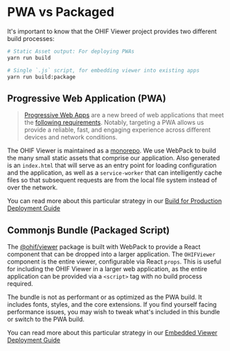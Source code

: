 # PWA vs Packaged

It's important to know that the OHIF Viewer project provides two different build
processes:

```bash
# Static Asset output: For deploying PWAs
yarn run build

# Single `.js` script, for embedding viewer into existing apps
yarn run build:package
```

## Progressive Web Application (PWA)

> [Progressive Web Apps][pwa] are a new breed of web applications that meet the
> [following requirements][pwa-checklist]. Notably, targeting a PWA allows us
> provide a reliable, fast, and engaging experience across different devices and
> network conditions.

The OHIF Viewer is maintained as a [monorepo][monorepo]. We use WebPack to build
the many small static assets that comprise our application. Also generated is an
`index.html` that will serve as an entry point for loading configuration and the
application, as well as a `service-worker` that can intelligently cache files so
that subsequent requests are from the local file system instead of over the
network.

You can read more about this particular strategy in our
[Build for Production Deployment Guide](./../deployment/recipes/build-for-production.md)

## Commonjs Bundle (Packaged Script)

The [@ohif/viewer][viewer-npm] package is built with WebPack to provide a React
component that can be dropped into a larger application. The `OHIFViewer`
component is the entire viewer, configurable via React `props`. This is useful
for including the OHIF Viewer in a larger web application, as the entire
application can be provided via a `<script>` tag with no build process required.

The bundle is not as performant or as optimized as the PWA build. It includes
fonts, styles, and the core extensions. If you find yourself facing performance
issues, you may wish to tweak what's included in this bundle or switch to the
PWA build.

You can read more about this particular strategy in our
[Embedded Viewer Deployment Guide](./../deployment/recipes/embedded-viewer.md)

<!--
  Links
  -->

<!-- prettier-ignore-start -->
[pwa]: https://developers.google.com/web/progressive-web-apps/
[pwa-checklist]: https://developers.google.com/web/progressive-web-apps/checklist
[monorepo]: https://github.com/OHIF/Viewers/issues/768
[viewer-npm]: https://www.npmjs.com/package/@ohif/viewer
<!-- prettier-ignore-end -->
